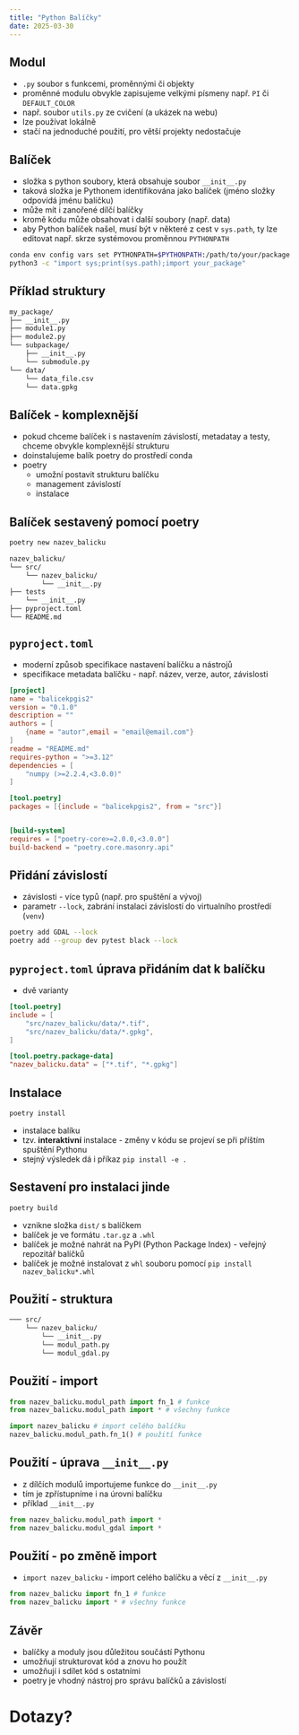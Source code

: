 ```yaml
---
title: "Python Balíčky"
date: 2025-03-30
---
```


## Modul

- `.py` soubor s funkcemi, proměnnými či objekty 
- proměnné modulu obvykle zapisujeme velkými písmeny např. `PI` či `DEFAULT_COLOR`
- např. soubor `utils.py` ze cvičení (a ukázek na webu) 
- lze používat lokálně
- stačí na jednoduché použití, pro větší projekty nedostačuje

## Balíček

- složka s python soubory, která obsahuje soubor `__init__.py`
- taková složka je [Pythonem]{.software} identifikována jako balíček (jméno složky odpovídá jménu balíčku)
- může mít i zanořené dílčí balíčky
- kromě kódu může obsahovat i další soubory (např. data)
- aby [Python]{.software} balíček našel, musí být v některé z cest v `sys.path`, ty lze editovat např. skrze systémovou proměnnou `PYTHONPATH` 

```bash
conda env config vars set PYTHONPATH=$PYTHONPATH:/path/to/your/package
python3 -c "import sys;print(sys.path);import your_package"
```

## Příklad struktury  

```default
my_package/
├── __init__.py
├── module1.py
├── module2.py
└── subpackage/
    ├── __init__.py
    └── submodule.py
└── data/
    └── data_file.csv
    └── data.gpkg
```

## Balíček - komplexnější

- pokud chceme balíček i s nastavením závislostí, metadatay a testy, chceme obvykle komplexnější strukturu
- doinstalujeme balík [poetry]{.software} do prostředí [conda]{.software}
- [poetry]{.software}
  - umožní postavit strukturu balíčku 
  - management závislostí
  - instalace

## Balíček sestavený pomocí [poetry]{.software}

```bash
poetry new nazev_balicku
```

```default
nazev_balicku/
└── src/
    └── nazev_balicku/
        └── __init__.py
├── tests
    └── __init__.py
├── pyproject.toml
└── README.md
```

## `pyproject.toml`

- moderní způsob specifikace nastavení balíčku a nástrojů 
- specifikace metadata balíčku - např. název, verze, autor, závislosti

```toml
[project]
name = "balicekpgis2"
version = "0.1.0"
description = ""
authors = [
    {name = "autor",email = "email@email.com"}
]
readme = "README.md"
requires-python = ">=3.12"
dependencies = [
    "numpy (>=2.2.4,<3.0.0)"
]

[tool.poetry]
packages = [{include = "balicekpgis2", from = "src"}]


[build-system]
requires = ["poetry-core>=2.0.0,<3.0.0"]
build-backend = "poetry.core.masonry.api"
```

## Přidání závislostí

- závislosti - více typů (např. pro spuštění a vývoj)
- parametr `--lock`, zabrání instalaci závislostí do virtualního prostředí (`venv`)

```bash
poetry add GDAL --lock
poetry add --group dev pytest black --lock
```

## `pyproject.toml` úprava přidáním dat k balíčku

- dvě varianty

```toml
[tool.poetry]
include = [
    "src/nazev_balicku/data/*.tif",
    "src/nazev_balicku/data/*.gpkg",
]

[tool.poetry.package-data]
"nazev_balicku.data" = ["*.tif", "*.gpkg"]
```

## Instalace

```bash
poetry install 
```

- instalace balíku
- tzv. **interaktivní** instalace - změny v kódu se projeví se při příštím spuštění [Pythonu]{.software}
- stejný výsledek dá i příkaz `pip install -e .`

## Sestavení pro instalaci jinde

```bash
poetry build
```

- vznikne složka `dist/` s balíčkem
- balíček je ve formátu `.tar.gz` a `.whl`
- balíček je možné nahrát na [PyPI]{.software} (Python Package Index) - veřejný repozitář balíčků
- balíček je možné instalovat z `whl` souboru pomocí `pip install nazev_balicku*.whl`

## Použití - struktura

```default
─── src/
    └── nazev_balicku/
        └── __init__.py
        └── modul_path.py
        └── modul_gdal.py
```

## Použití - import

```python
from nazev_balicku.modul_path import fn_1 # funkce
from nazev_balicku.modul_path import * # všechny funkce

import nazev_balicku # import celého balíčku
nazev_balicku.modul_path.fn_1() # použití funkce
```

## Použití - úprava `__init__.py`

- z dílčích modulů importujeme funkce do `__init__.py`
- tím je zpřístupníme i na úrovni balíčku
- příklad `__init__.py`
  
```python
from nazev_balicku.modul_path import *
from nazev_balicku.modul_gdal import *
```

## Použití - po změně import

- `import nazev_balicku` - import celého balíčku a věcí z `__init__.py`

```python
from nazev_balicku import fn_1 # funkce
from nazev_balicku import * # všechny funkce
```

## Závěr

- balíčky a moduly jsou důležitou součástí [Pythonu]{.software}
- umožňují strukturovat kód a znovu ho použít
- umožňují i sdílet kód s ostatními
- [poetry]{.software} je vhodný nástroj pro správu balíčků a závislostí

# Dotazy? {.center}